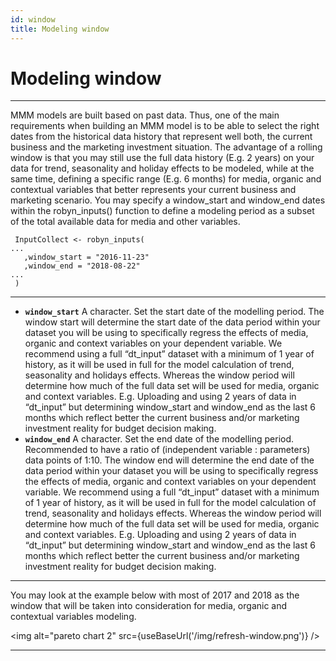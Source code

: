```yaml
---
id: window
title: Modeling window
---
```



# Modeling window

---
 MMM models are built based on past data. Thus, one of the main requirements when building an MMM model is to be able to select the right dates from the historical data history that represent well both, the current business and the marketing investment situation. The advantage of a rolling window is that you may still use the full data history (E.g. 2 years) on your data for trend, seasonality and holiday effects to be modeled, while at the same time, defining a specific range (E.g. 6 months) for media, organic and contextual variables that better represents your current business and marketing scenario. You may specify a window_start and window_end dates within the robyn_inputs() function to define a modeling period as a subset of the total available data for media and other variables.

```
 InputCollect <- robyn_inputs(
...
   ,window_start = "2016-11-23"
   ,window_end = "2018-08-22"
...
 )
```
---

- **`window_start`** A character. Set the start date of the modelling period. The window start will determine the start date of the data period within your dataset you will be using to specifically regress the effects of media, organic and context variables on your dependent variable. We recommend using a full “dt_input” dataset with a minimum of 1 year of history, as it will be used in full for the model calculation of trend, seasonality and holidays effects. Whereas the window period will determine how much of the full data set will be used for media, organic and context variables. E.g. Uploading and using 2 years of data in “dt_input” but determining window_start and window_end as the last 6 months which reflect better the current business and/or marketing investment reality for budget decision making.
- **`window_end`** A character. Set the end date of the modelling period. Recommended to have a ratio of (independent variable : parameters) data points of 1:10. The window end will determine the end date of the data period within your dataset you will be using to specifically regress the effects of media, organic and context variables on your dependent variable. We recommend using a full “dt_input” dataset with a minimum of 1 year of history, as it will be used in full for the model calculation of trend, seasonality and holidays effects. Whereas the window period will determine how much of the full data set will be used for media, organic and context variables. E.g. Uploading and using 2 years of data in “dt_input” but determining window_start and window_end as the last 6 months which reflect better the current business and/or marketing investment reality for budget decision making.

---

You may look at the example below with most of 2017 and 2018 as the window that will be taken into consideration for media, organic and contextual variables modeling.

<img alt="pareto chart 2" src={useBaseUrl('/img/refresh-window.png')} />

---
